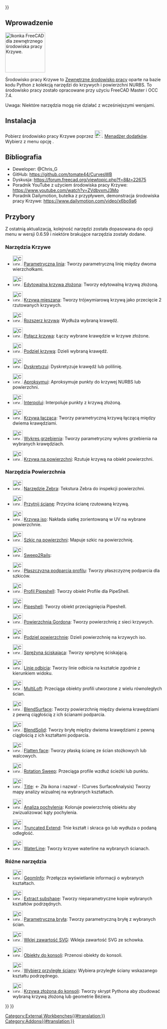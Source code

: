 <languages/>
{{UnfinishedDocu{{#translation:}}}}


<span id="Introduction"></span>
==Wprowadzenie==

[[Image:Curves_workbench_icon.svg|thumb|128px|Ikonka FreeCAD dla zewnętrznego środowiska pracy Krzywe.]]
{{TOCright}}

Środowisko pracy Krzywe to [[External_workbenches/pl|Zewnętrzne środowisko pracy]] oparte na bazie kodu Python z kolekcją narzędzi do krzywych i powierzchni NURBS. To środowisko pracy zostało opracowane przy użyciu FreeCAD Master i OCC 7.4.

Uwaga: Niektóre narzędzia mogą nie działać z wcześniejszymi wersjami.

<span id="Installation"></span>
==Instalacja==

Pobierz środowisko pracy Krzywe poprzez [[Image:Std_AddonMgr.svg|24px|link=Std_AddonMgr/pl]]. [[Std_AddonMgr/pl|Menadżer dodatków]]. Wybierz z menu opcję {{MenuCommand|Przybory → Menadżer dodatków}}.

<span id="References"></span>
==Bibliografia==

* Deweloper: @Chris_G
* GitHub: https://github.com/tomate44/CurvesWB
* Dyskusja: https://forum.freecad.org/viewtopic.php?f=8&t=22675
* Poradnik YouTube z użyciem środowiska pracy Krzywe: https://www.youtube.com/watch?v=ZVdbvxmJ3Mo
* Poradnik Dailymotion, butelka z przypływem, demonstracja środowiska pracy Krzywe: https://www.dailymotion.com/video/x6bo9a6

<span id="Tools"></span>
==Przybory==

Z ostatnią aktualizacją, kolejność narzędzi została dopasowana do opcji menu w wersji 0.6.59 i niektóre brakujące narzędzia zostały dodane.

<span id="Curve_tools"></span>
===Narzędzia Krzywe===

* [[Image:Curves_Line.svg|32px]] [[Curves_Line/pl|Parametryczna linia]]: Tworzy parametryczną linię między dwoma wierzchołkami.

* [[Image:Curves_EditableSpline.svg|32px]] [[Curves_EditableSpline/pl|Edytowalna krzywa złożona]]: Tworzy edytowalną krzywą złożoną.

* [[Image:Curves_MixedCurve.svg|32px]] [[Curves_MixedCurve/pl|Krzywa mieszana]]: Tworzy trójwymiarową krzywą jako przecięcie 2 rzutowanych krzywych.

* [[Image:Curves_ExtendCurve.svg|32px]] [[Curves_ExtendCurve/pl|Rozszerz krzywą]]: Wydłuża wybraną krawędź.

* [[Image:Curves_JoinCurve.svg|32px]] [[Curves_JoinCurve/pl|Połącz krzywą]]: Łączy wybrane krawędzie w krzywe złożone.

* [[Image:Curves_SplitCurve.svg|32px]] [[Curves_SplitCurve/pl|Podziel krzywą]]: Dzieli wybraną krawędź.

* [[Image:Curves_Discretize.svg|32px]] [[Curves_Discretize/pl|Dyskretyzuj]]: Dyskretyzuje krawędź lub polilinię.

* [[Image:Curves_Approximate.svg|32px]] [[Curves_Approximate/pl|Aproksymuj]]: Aproksymuje punkty do krzywej NURBS lub powierzchni.

* [[Image:Curves_Interpolate.svg|32px]] [[Curves_Interpolate/pl|Interpoluj]]: Interpoluje punkty z krzywą złożoną.

* [[Image:Curves_ParametricBlendCurve.svg|32px]] [[Curves_ParametricBlendCurve/pl|Krzywa łącząca]]: Tworzy parametryczną krzywą łączącą między dwiema krawędziami.

* [[Image:Curves_ParametricComb.svg|32px]] [[Curves_ParametricComb/pl|Wykres grzebienia]]: Tworzy parametryczny wykres grzebienia na wybranych krawędziach.

* [[Image:Curves_CurveOnSurface.svg|32px]] [[Curves_CurveOnSurface/pl|Krzywa na powierzchni]]: Rzutuje krzywą na obiekt powierzchni.

<span id="Surface_tools"></span>
===Narzędzia Powierzchnia===

* [[Image:Curves_ZebraTool.svg|32px]] [[Curves_ZebraTool/pl|Narzędzie Zebra]]: Tekstura Zebra do inspekcji powierzchni.

* [[Image:Curves_TrimFace.svg|32px]] [[Curves_TrimFace/pl|Przytnij ścianę]]: Przycina ścianę rzutowaną krzywą.

* [[Image:Curves_IsoCurve.svg|32px]] [[Curves_IsoCurve/pl|Krzywa iso]]: Nakłada siatkę zorientowaną w UV na wybrane powierzchnie.

* [[Image:Curves_SketchOnSurface.svg|32px]] [[Curves_SketchOnSurface/pl|Szkic na powierzchni]]: Mapuje szkic na powierzchnię.

<div class="mw-translate-fuzzy">
* [[Image:Curves_Sweep2Rails.svg|32px]] [[Curves_Sweep2Rails/pl|Sweep2Rails]]:
</div> 

* [[Image:Curves_ProfileSupport.svg|32px]] [[Curves_ProfileSupport/pl|Płaszczyzna podparcia profilu]]: Tworzy płaszczyznę podparcia dla szkiców.

* [[Image:Curves_PipeshellProfile.svg|32px]] [[Curves_PipeshellProfile/pl|Profil Pipeshell]]: Tworzy obiekt Profile dla PipeShell.

* [[Image:Curves_Pipeshell.svg|32px]] [[Curves_Pipeshell/pl|Pipeshell]]: Tworzy obiekt przeciągnięcia Pipeshell.

* [[Image:Curves_GordonSurface.svg|32px]] [[Curves_GordonSurface/pl|Powierzchnia Gordona]]: Tworzy powierzchnię z sieci krzywych.

* [[Image:Curves_SegmentSurface.svg|32px]] [[Curves_SegmentSurface/pl|Podziel powierzchnię]]: Dzieli powierzchnię na krzywych iso.

* [[Image:Curves_CompressionSpring.svg|32px]] [[Curves_CompressionSpring/pl|Sprężyna ściskająca]]: Tworzy sprężynę ściskającą.

* [[Image:Curves_ReflectLines.svg|32px]] [[Curves_ReflectLines/pl|Linie odbicia]]: Tworzy linie odbicia na kształcie zgodnie z kierunkiem widoku.

* [[Image:Curves_MultiLoft.svg|32px]] [[Curves_MultiLoft/pl|MultiLoft]]: Przeciąga obiekty profili utworzone z wielu równoległych ścian.

* [[Image:Curves_BlendSurf2.svg|32px]] [[Curves_BlendSurf2/pl|BlendSurface]]: Tworzy powierzchnię między dwiema krawędziami z pewną ciągłością z ich ścianami podparcia.

* [[Image:Curves_BlendSolid.svg|32px]] [[Curves_BlendSolid/pl|BlendSolid]]: Tworzy bryłę między dwiema krawędziami z pewną ciągłością z ich kształtami podparcia.

* [[Image:Curves_FlattenFace.svg|32px]] [[Curves_FlattenFace/pl|Flatten face]]: Tworzy płaską ścianę ze ścian stożkowych lub walcowych.

* [[Image:Curves_RotationSweep.svg|32px]] [[Curves_RotationSweep/pl|Rotation Sweep]]: Przeciąga profile wzdłuż ścieżki lub punktu.

* [[Image:Curves_ZebraTool.svg|32px]] [[Curves_SurfaceAnalysis/pl|Title]]: <- Zła ikona i nazwa! - (Curves SurfaceAnalysis) Tworzy mapy analizy wizualnej na wybranych kształtach.

* [[Image:Curves_DraftAnalysis.svg|32px]] [[Curves_DraftAnalysis/pl|Analiza pochylenia]]: Koloruje powierzchnię obiektu aby zwizualizować kąty pochylenia.

* [[Image:Curves_TruncateExtend.svg|32px]] [[Curves_TruncateExtend/pl|Truncated Extend]]: Tnie kształt i skraca go lub wydłuża o podaną odległość.

* [[Image:Curves_WaterlineCurves.svg|32px]] [[Curves_WaterlineCurves/pl|WaterLine]]: Tworzy krzywe waterline na wybranych ścianach.

<span id="Miscellaneous_tools"></span>
===Różne narzędzia===

* [[Image:Curves_GeomInfo.svg|32px]] [[Curves_GeomInfo/pl|GeomInfo]]: Przełącza wyświetlanie informacji o wybranych kształtach.

* [[Image:Curves_ExtractSubshape.svg|32px]] [[Curves_ExtractSubshape/pl|Extract subshape]]: Tworzy nieparametryczne kopie wybranych kształtów podrzędnych.

* [[Image:Curves_ParametricSolid.svg|32px]] [[Curves_ParametricSolid/pl|Parametryczna bryła]]: Tworzy parametryczną bryłę z wybranych ścian.

* [[Image:Curves_PasteSVG.svg|32px]] [[Curves_PasteSVG/pl|Wklej zawartość SVG]]: Wkleja zawartość SVG ze schowka.

* [[Image:Curves_ToConsole.svg|32px]] [[Curves_ToConsole/pl|Obiekty do konsoli]]: Przenosi obiekty do konsoli.

* [[Image:Curves_AdjacentFaces.svg|32px]] [[Curves_AdjacentFaces/pl|Wybierz przyległe ściany]]: Wybiera przyległe ściany wskazanego kształtu podrzędnego.

* [[Image:Curves_BSplineToConsole.svg|32px]] [[Curves_BSplineToConsole/pl|Krzywa złożona do konsoli]]: Tworzy skrypt Pythona aby zbudować wybraną krzywą złożoną lub geometrie Béziera.


{{Curves Tools navi{{#translation:}}}}
{{Userdocnavi{{#translation:}}}}
[[Category:External Workbenches{{#translation:}}]]
[[Category:Addons{{#translation:}}]]